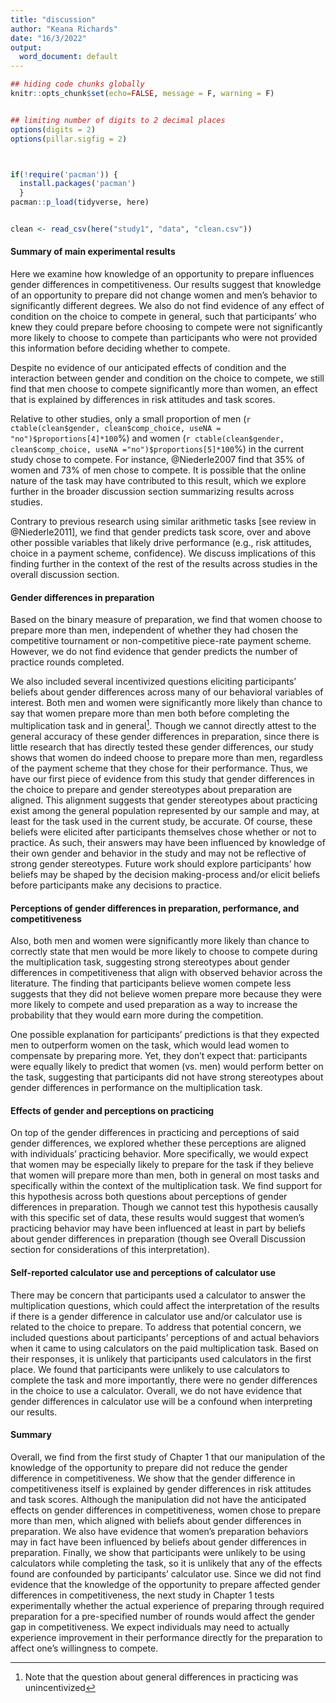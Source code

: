 ```yaml
---
title: "discussion"
author: "Keana Richards"
date: "16/3/2022"
output:
  word_document: default
---
```


```r
## hiding code chunks globally 
knitr::opts_chunk$set(echo=FALSE, message = F, warning = F)


## limiting number of digits to 2 decimal places
options(digits = 2)
options(pillar.sigfig = 2)



if(!require('pacman')) {
  install.packages('pacman')
  }
pacman::p_load(tidyverse, here)


clean <- read_csv(here("study1", "data", "clean.csv"))


```


#### Summary of main experimental results 

Here we examine how knowledge of an opportunity to prepare influences gender differences in competitiveness. Our results suggest that knowledge of an opportunity to prepare did not change women and men’s behavior to significantly different degrees. We also do not find evidence of any effect of condition on the choice to compete in general, such that participants' who knew they could prepare before choosing to compete were not significantly more likely to choose to compete than participants who were not provided this information before deciding whether to compete.  

Despite no evidence of our anticipated effects of condition and the interaction between gender and condition on the choice to compete, we still find that men choose to compete significantly more than women, an effect that is explained by differences in risk attitudes and task scores. 

Relative to other studies, only a small proportion of men (`r ctable(clean$gender, clean$comp_choice, useNA = "no")$proportions[4]*100`%) and women (`r ctable(clean$gender, clean$comp_choice, useNA ="no")$proportions[5]*100`%) in the current study chose to compete. For instance, @Niederle2007 find that 35% of women and 73% of men chose to compete. It is possible that the online nature of the task may have contributed to this result, which we explore further in the broader discussion section summarizing results across studies. 

Contrary to previous research using similar arithmetic tasks [see review in @Niederle2011], we find that gender predicts task score, over and above other possible variables that likely drive performance (e.g., risk attitudes, choice in a payment scheme, confidence). We discuss implications of this finding further in the context of the rest of the results across studies in the overall discussion section. 

#### Gender differences in preparation 

Based on the binary measure of preparation, we find that women choose to prepare more than men, independent of whether they had chosen the competitive tournament or non-competitive piece-rate payment scheme. However, we do not find evidence that gender predicts the number of practice rounds completed. 

We also included several incentivized questions eliciting participants' beliefs about gender differences across many of our behavioral variables of interest. Both men and women were significantly more likely than chance to say that women prepare more than men both before completing the multiplication task and in general^[Note that the question about general differences in practicing was unincentivized]. Though we cannot directly attest to the general accuracy of these gender differences in preparation, since there is little research that has directly tested these gender differences, our study shows that women do indeed choose to prepare more than men, regardless of the payment scheme that they chose for their performance. Thus, we have our first piece of evidence from this study that gender differences in the choice to prepare and gender stereotypes about preparation are aligned. This alignment suggests that gender stereotypes about practicing exist among the general population represented by our sample and may, at least for the task used in the current study, be accurate. Of course, these beliefs were elicited after participants themselves chose whether or not to practice. As such, their answers may have been influenced by knowledge of their own gender and behavior in the study and may not be reflective of strong gender stereotypes. Future work should explore participants' how beliefs may be shaped by the decision making-process and/or elicit beliefs before participants make any decisions to practice. 

#### Perceptions of gender differences in preparation, performance, and competitiveness

Also, both men and women were significantly more likely than chance to correctly state that men would be more likely to choose to compete during the multiplication task, suggesting strong stereotypes about gender differences in competitiveness that align with observed behavior across the literature. The finding that participants believe women compete less suggests that they did not believe women prepare more because they were more likely to compete and used preparation as a way to increase the probability that they would earn more during the competition. 

One possible explanation for participants' predictions is that they expected men to outperform women on the task, which would lead women to compensate by preparing more. Yet, they don't expect that: participants were equally likely to predict that women (vs. men) would perform better on the task, suggesting that participants did not have strong stereotypes about gender differences in performance on the multiplication task.


#### Effects of gender and perceptions on practicing 

On top of the gender differences in practicing and perceptions of said gender differences, we explored whether these perceptions are aligned with individuals' practicing behavior. More specifically, we would expect that women may be especially likely to prepare for the task if they believe that women will prepare more than men, both in general on most tasks and specifically within the context of the multiplication task. We find support for this hypothesis across both questions about perceptions of gender differences in preparation. Though we cannot test this hypothesis causally with this specific set of data, these results would suggest that women's practicing behavior may have been influenced at least in part by beliefs about gender differences in preparation (though see Overall Discussion section for considerations of this interpretation). 

#### Self-reported calculator use and perceptions of calculator use  

There may be concern that participants used a calculator to answer the multiplication questions, which could affect the interpretation of the results if there is a gender difference in calculator use and/or calculator use is related to the choice to prepare. To address that potential concern, we included questions about participants' perceptions of and actual behaviors when it came to using calculators on the paid multiplication task. Based on their responses, it is unlikely that participants used calculators in the first place. We found that participants were unlikely to use calculators to complete the task and more importantly, there were no gender differences in the choice to use a calculator. Overall, we do not have evidence that gender differences in calculator use will be a confound when interpreting our results.


#### Summary 

Overall, we find from the first study of Chapter 1 that our manipulation of the knowledge of the opportunity to prepare did not reduce the gender difference in competitiveness. We show that the gender difference in competitiveness itself is explained by gender differences in risk attitudes and task scores. Although the manipulation did not have the anticipated effects on gender differences in competitiveness, women chose to prepare more than men, which aligned with beliefs about gender differences in preparation. We also have evidence that women's preparation behaviors may in fact have been influenced by beliefs about gender differences in preparation. Finally, we show that participants were unlikely to be using calculators while completing the task, so it is unlikely that any of the effects found are confounded by participants' calculator use. Since we did not find evidence that the knowledge of the opportunity to prepare affected gender differences in competitiveness, the next study in Chapter 1 tests experimentally whether the actual experience of preparing through required preparation for a pre-specified number of rounds would affect the gender gap in competitiveness. We expect individuals may need to actually experience improvement in their performance directly for the preparation to affect one's willingness to compete. 

